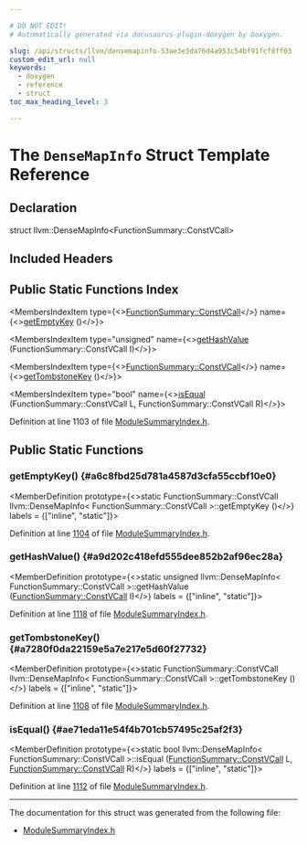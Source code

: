 ```yaml
---

# DO NOT EDIT!
# Automatically generated via docusaurus-plugin-doxygen by Doxygen.

slug: /api/structs/llvm/densemapinfo-53ae3e3da76d4a953c54bf91fcf8ff03
custom_edit_url: null
keywords:
  - doxygen
  - reference
  - struct
toc_max_heading_level: 3

---
```





# The `DenseMapInfo` Struct Template Reference

<DoxygenPage pluginConfig={pluginConfig}>



## Declaration

<CodeBlock>struct llvm::DenseMapInfo&lt;FunctionSummary::ConstVCall&gt;</CodeBlock>

## Included Headers

<IncludesList>
<IncludesListItem
  filePath="llvm/IR/ModuleSummaryIndex.h"
  permalink="/docs/api/files/include/include/llvm/include/llvm/ir/modulesummaryindex-h"
  isLocal="true" />
</IncludesList>

## Public Static Functions Index

<MembersIndex>

<MembersIndexItem
  type={<><a href="/docs/api/structs/llvm/functionsummary/constvcall">FunctionSummary::ConstVCall</a></>}
  name={<><a href="#a6c8fbd25d781a4587d3cfa55ccbf10e0">getEmptyKey</a> ()</>}>
</MembersIndexItem>

<MembersIndexItem
  type="unsigned"
  name={<><a href="#a9d202c418efd555dee852b2af96ec28a">getHashValue</a> (FunctionSummary::ConstVCall I)</>}>
</MembersIndexItem>

<MembersIndexItem
  type={<><a href="/docs/api/structs/llvm/functionsummary/constvcall">FunctionSummary::ConstVCall</a></>}
  name={<><a href="#a7280f0da22159e5a7e217e5d60f27732">getTombstoneKey</a> ()</>}>
</MembersIndexItem>

<MembersIndexItem
  type="bool"
  name={<><a href="#ae71eda11e54f4b701cb57495c25af2f3">isEqual</a> (FunctionSummary::ConstVCall L, FunctionSummary::ConstVCall R)</>}>
</MembersIndexItem>

</MembersIndex>


Definition at line 1103 of file <a href="/docs/api/files/include/include/llvm/include/llvm/ir/modulesummaryindex-h">ModuleSummaryIndex.h</a>.

<SectionDefinition>

## Public Static Functions

### getEmptyKey() {#a6c8fbd25d781a4587d3cfa55ccbf10e0}

<MemberDefinition
  prototype={<>static FunctionSummary::ConstVCall llvm::DenseMapInfo&lt; FunctionSummary::ConstVCall &gt;::getEmptyKey ()</>}
  labels = {["inline", "static"]}>

Definition at line <a href="/docs/api/files/include/include/llvm/include/llvm/ir/modulesummaryindex-h/#l01104">1104</a> of file <a href="/docs/api/files/include/include/llvm/include/llvm/ir/modulesummaryindex-h">ModuleSummaryIndex.h</a>.
</MemberDefinition>

### getHashValue() {#a9d202c418efd555dee852b2af96ec28a}

<MemberDefinition
  prototype={<>static unsigned llvm::DenseMapInfo&lt; FunctionSummary::ConstVCall &gt;::getHashValue (<a href="/docs/api/structs/llvm/functionsummary/constvcall">FunctionSummary::ConstVCall</a> I)</>}
  labels = {["inline", "static"]}>

Definition at line <a href="/docs/api/files/include/include/llvm/include/llvm/ir/modulesummaryindex-h/#l01118">1118</a> of file <a href="/docs/api/files/include/include/llvm/include/llvm/ir/modulesummaryindex-h">ModuleSummaryIndex.h</a>.
</MemberDefinition>

### getTombstoneKey() {#a7280f0da22159e5a7e217e5d60f27732}

<MemberDefinition
  prototype={<>static FunctionSummary::ConstVCall llvm::DenseMapInfo&lt; FunctionSummary::ConstVCall &gt;::getTombstoneKey ()</>}
  labels = {["inline", "static"]}>

Definition at line <a href="/docs/api/files/include/include/llvm/include/llvm/ir/modulesummaryindex-h/#l01108">1108</a> of file <a href="/docs/api/files/include/include/llvm/include/llvm/ir/modulesummaryindex-h">ModuleSummaryIndex.h</a>.
</MemberDefinition>

### isEqual() {#ae71eda11e54f4b701cb57495c25af2f3}

<MemberDefinition
  prototype={<>static bool llvm::DenseMapInfo&lt; FunctionSummary::ConstVCall &gt;::isEqual (<a href="/docs/api/structs/llvm/functionsummary/constvcall">FunctionSummary::ConstVCall</a> L, <a href="/docs/api/structs/llvm/functionsummary/constvcall">FunctionSummary::ConstVCall</a> R)</>}
  labels = {["inline", "static"]}>

Definition at line <a href="/docs/api/files/include/include/llvm/include/llvm/ir/modulesummaryindex-h/#l01112">1112</a> of file <a href="/docs/api/files/include/include/llvm/include/llvm/ir/modulesummaryindex-h">ModuleSummaryIndex.h</a>.
</MemberDefinition>

</SectionDefinition>

<hr/>

The documentation for this struct was generated from the following file:

<ul>
<li><a href="/docs/api/files/include/include/llvm/include/llvm/ir/modulesummaryindex-h">ModuleSummaryIndex.h</a></li>
</ul>

</DoxygenPage>
